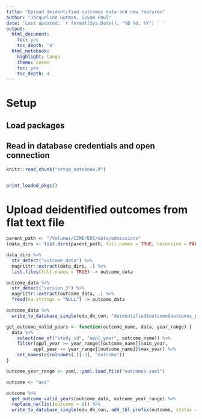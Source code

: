 ```yaml
---
title: "Upload deidentified outcomes data and new features"
author: "Jacqueline Gutman, Suvam Paul"
date: 'Last updated: `r format(Sys.Date(), "%B %d, %Y") ` '
output:
  html_document:
    toc: yes
    toc_depth: '4'
  html_notebook:
    highlight: tango
    theme: cosmo
    toc: yes
    toc_depth: 4
---
```


# Setup
## Load packages
## Read in database credentials and open connection

```r
knitr::read_chunk("setup_notebook.R")
```

```r
```

```r
print_loaded_pkgs()
```

# Upload deidentified outcomes from flat text file

```r
parent_path <- "/Volumes/IIME/EDS/data/admissions"
(data_dirs <- list.dirs(parent_path, full.names = TRUE, recursive = FALSE))
```

```r
data_dirs %>%
  str_detect("outcome_data") %>%
  magrittr::extract(data_dirs, .) %>%
  list.files(full.names = TRUE) -> outcome_data
```

```r
outcome_data %>%
  str_detect("version_3") %>%
  magrittr::extract(outcome_data, .) %>%
  fread(na.strings = "NULL") -> outcome_data
```

```r
outcome_data %>%
  write_to_database_single(edu_db_con, "deidentified$outcome$outcomes_plus_features")
```

```r
get_outcome_valid_years <- function(outcome_name, data, year_range) {
  data %>%
    select(one_of("study_id", "appl_year", outcome_name)) %>%
    filter(appl_year >= year_range[[outcome_name]]$min_year,
          appl_year <= year_range[[outcome_name]]$max_year) %>%
    set_names(c(colnames(.)[-3], "outcome"))
}
```


```r
outcome_year_range <- yaml::yaml.load_file("outcomes.yaml")
```

```r
outcome <- "aoa"

outcome %>%
  get_outcome_valid_years(outcome_data, outcome_year_range) %>%
  replace_na(list(outcome = 0)) %>%
  write_to_database_single(edu_db_con, add_tbl_prefix(outcome, status = "outcome"))
```

